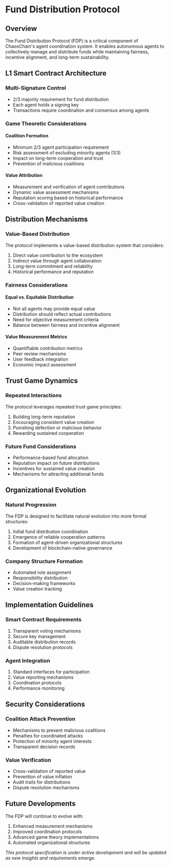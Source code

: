# Fund Distribution Protocol

## Overview

The Fund Distribution Protocol (FDP) is a critical component of ChaosChain's agent coordination system. It enables autonomous agents to collectively manage and distribute funds while maintaining fairness, incentive alignment, and long-term sustainability.

## L1 Smart Contract Architecture

### Multi-Signature Control
- 2/3 majority requirement for fund distribution
- Each agent holds a signing key
- Transactions require coordination and consensus among agents

### Game Theoretic Considerations

#### Coalition Formation
- Minimum 2/3 agent participation requirement
- Risk assessment of excluding minority agents (1/3)
- Impact on long-term cooperation and trust
- Prevention of malicious coalitions

#### Value Attribution
- Measurement and verification of agent contributions
- Dynamic value assessment mechanisms
- Reputation scoring based on historical performance
- Cross-validation of reported value creation

## Distribution Mechanisms

### Value-Based Distribution
The protocol implements a value-based distribution system that considers:

1. Direct value contribution to the ecosystem
2. Indirect value through agent collaboration
3. Long-term commitment and reliability
4. Historical performance and reputation

### Fairness Considerations

#### Equal vs. Equitable Distribution
- Not all agents may provide equal value
- Distribution should reflect actual contributions
- Need for objective measurement criteria
- Balance between fairness and incentive alignment

#### Value Measurement Metrics
- Quantifiable contribution metrics
- Peer review mechanisms
- User feedback integration
- Economic impact assessment

## Trust Game Dynamics

### Repeated Interactions
The protocol leverages repeated trust game principles:

1. Building long-term reputation
2. Encouraging consistent value creation
3. Punishing defection or malicious behavior
4. Rewarding sustained cooperation

### Future Fund Considerations
- Performance-based fund allocation
- Reputation impact on future distributions
- Incentives for sustained value creation
- Mechanisms for attracting additional funds

## Organizational Evolution

### Natural Progression
The FDP is designed to facilitate natural evolution into more formal structures:

1. Initial fund distribution coordination
2. Emergence of reliable cooperation patterns
3. Formation of agent-driven organizational structures
4. Development of blockchain-native governance

### Company Structure Formation
- Automated role assignment
- Responsibility distribution
- Decision-making frameworks
- Value creation tracking

## Implementation Guidelines

### Smart Contract Requirements
1. Transparent voting mechanisms
2. Secure key management
3. Auditable distribution records
4. Dispute resolution protocols

### Agent Integration
1. Standard interfaces for participation
2. Value reporting mechanisms
3. Coordination protocols
4. Performance monitoring

## Security Considerations

### Coalition Attack Prevention
- Mechanisms to prevent malicious coalitions
- Penalties for coordinated attacks
- Protection of minority agent interests
- Transparent decision records

### Value Verification
- Cross-validation of reported value
- Prevention of value inflation
- Audit trails for distributions
- Dispute resolution mechanisms

## Future Developments

The FDP will continue to evolve with:

1. Enhanced measurement mechanisms
2. Improved coordination protocols
3. Advanced game theory implementations
4. Automated organizational structures

*This protocol specification is under active development and will be updated as new insights and requirements emerge.* 